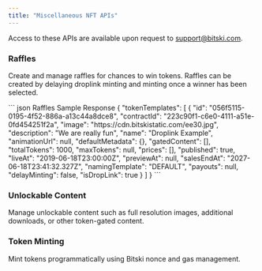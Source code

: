 ```yaml
---
title: "Miscellaneous NFT APIs"
---
```


<Note>Access to these APIs are available upon request to support@bitski.com.</Note>

### Raffles

Create and manage raffles for chances to win tokens. Raffles can be created by delaying droplink minting and minting once a winner has been selected.

<ResponseExample>
``` json Raffles Sample Response
{
  "tokenTemplates": [
    {
      "id": "056f5115-0195-4f52-886a-a13c44a8dce8",
      "contractId": "223c90f1-c6e0-4111-a51e-0fd454251f2a",
      "image": "https://cdn.bitskistatic.com/ee30.jpg",
      "description": "We are really fun",
      "name": "Droplink Example",
      "animationUrl": null,
      "defaultMetadata": {},
      "gatedContent": [],
      "totalTokens": 1000,
      "maxTokens": null,
      "prices": [],
      "published": true,
      "liveAt": "2019-06-18T23:00:00Z",
      "previewAt": null,
      "salesEndAt": "2027-06-18T23:41:32.327Z",
      "namingTemplate": "DEFAULT",
      "payouts": null,
      "delayMinting": false,
      "isDropLink": true
    }
  ]
}
```
</ResponseExample>

### Unlockable Content
Manage unlockable content such as full resolution images, additional downloads, or other token-gated content.

### Token Minting
Mint tokens programmatically using Bitski nonce and gas management.